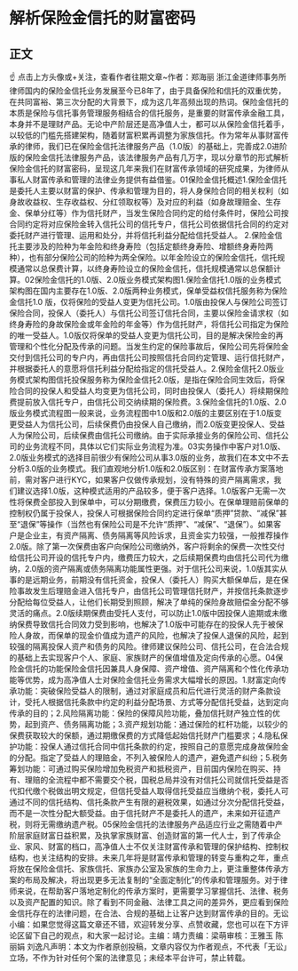# 解析保险金信托的财富密码
## 正文
☝ 点击上方头像或+关注，查看作者往期文章~作者：郑海丽 浙江金道律师事务所律师国内的保险金信托业务发展至今已8年了，由于具备保险和信托的双重优势，在共同富裕、第三次分配的大背景下，成为这几年高频出现的热词。保险金信托的本质是保险与信托事务管理服务相结合的信托服务，是重要的财富传承金融工具，本身并不是理财产品。无论中产阶层还是高净值人士，都可以从保险金信托着手，以较低的门槛先搭建架构，随着财富积累再调整为家族信托。作为常年从事财富传承的律师，我们已在保险金信托法律服务产品（1.0版）的基础上，完善成2.0进阶版的保险金信托法律服务产品，该法律服务产品有几万字，现以分章节的形式解析保险金信托的财富密码，呈现这几年来我们在财富传承领域的研究成果，为律师从事私人财富传承和管理的法律业务提供有益借鉴。01保险金信托概述1.保险金信托是委托人主要以财富的保护、传承和管理为目的，将人身保险合同的相关权利（如身故收益权、生存收益权、分红领取权等）及对应的利益（如身故理赔金、生存金、保单分红等）作为信托财产，当发生保险合同约定的给付条件时，保险公司按合同约定将对应保险金转入信托公司的信托专户，信托公司依据信托合同的约定对委托财产进行管理、运用和处分，并将信托利益分配给信托受益人。  2.保险金信托主要涉及的险种为年金险和终身寿险（包括定额终身寿险、增额终身寿险两种），也有部分保险公司的险种为两全保险。以年金险设立的保险金信托，信托规模通常以总保费计算，以终身寿险设立的保险金信托，信托规模通常以总保额计算。02保险金信托的1.0版、2.0版业务模式架构图1.保险金信托1.0版的业务模式架构图在国内主要存在1.0版、2.0版两种业务模式，保单受益权信托服务称为保险金信托1.0 版，仅将保险的受益人变更为信托公司。1.0版由投保人与保险公司签订保险合同，投保人（委托人）与信托公司签订信托合同，主要以保险金请求权（如终身寿险的身故保险金或年金险的年金等）作为信托财产，将信托公司指定为保险的唯一受益人。1.0版仅将保单的受益人变更为信托公司，目的是解决保险金的再管理和个性化分配及传承的问题。当发生约定的保险事故后，保险公司先将保险金交付到信托公司的专户内，再由信托公司按照信托合同约定管理、运行信托财产，并根据委托人的意愿将信托利益分配给指定的信托受益人。2.保险金信托2.0版业务模式架构图信托投保服务称为保险金信托2.0版，是指在保险合同生效后，将保险合同的投保人和受益人均变更为信托公司，同时由投保人（委托人）将续期保险费提前放入信托专户，由信托公司交纳续期的保险费。3.保险金信托的1.0版、2.0版业务模式流程图一般来说，业务流程图中1.0版和2.0版的主要区别在于1.0版变更受益人为信托公司，后续保费仍由投保人自己缴纳，而2.0版变更投保人、受益人为保险公司，后续保费由信托公司缴纳。由于实际承接业务的保险公司、信托公司的业务流程不同，具体以它们实际业务流程为准。03实务操作中客户对1.0版、2.0版业务模式的选择目前很少有保险公司从事3.0版的业务，故我们在本文中不去分析3.0版的业务模式。我们直观地分析1.0版和2.0版区别：在财富传承方案落地前，需对客户进行KYC，如果客户仅做传承规划，没有特殊的资产隔离需求，我们建议选择1.0版，这种模式适用的产品较多，便于客户选择。1.0版客户无需一次性将保费全部投入到保单中，可以分期缴费，保费压力较小。在保单理赔前保单的控制权仍属于投保人，投保人可根据保险合同约定进行保单“质押”贷款、“减保”甚至“退保”等操作（当然也有保险公司是不允许“质押”、“减保”、“退保”）。如果客户是企业主，有资产隔离、债务隔离等风险诉求，且资金实力较强，一般推荐操作2.0版。除了第一次保费由客户向保险公司缴纳外，客户将剩余的保费一次性交付给信托公司开设的信托专户内，缴费压力较大，之后续期保费均由信托公司代为缴纳，2.0版的资产隔离或债务隔离功能属性更强。对于信托公司来说，1.0版其实从事的是远期业务，前期没有信托资金，投保人（委托人）购买大额保单后，是在保险事故发生后理赔金进入信托专户，由信托公司管理信托财产，并按信托条款逐步分配给每位受益人，让他们长期受到照顾，解决了单纯的保险身故赔偿金分配不够灵活的痛点。2.0版续期保费由受托人支付，可以防止1.0版中因投保人逾期或未缴纳保费导致信托合同效力受到影响，也解决了1.0版中可能存在的投保人先于被保险人身故，而保单的现金价值成为遗产的风险，也解决了投保人退保的风险，起到较强的隔离投保人资产和债务的风险。律师建议保险公司、信托公司，在合法合规的基础上去实现客户个人、家庭、家族财产的保值增值及定向传承的心愿。04保险金信托的功能保险金信托因兼具人身保障、资产增值、资产隔离和个性化传承功能等优势，成为高净值人士对保险金信托业务需求大幅增长的原因。1.财富定向传承功能：突破保险受益人的限制，通过对家庭成员和后代进行灵活的财产条款设计，受托人根据信托条款中约定的利益分配场景、方式等分配信托受益，达到定向传承的目的；2.风险隔离功能：保险的保障风险功能，叠加信托财产独立性的优势，起到资产、债务隔离功能；3.资产规划功能：通过保险的杠杆功能，以较少的保费获取较大的保额，通过期缴保费的方式降低起始信托财产门槛要求；4.隐私保护功能：投保人通过信托合同中信托条款的约定，按照自己的意愿完成身故保险金的分配。指定了受益人的理赔金，不列入被保险人的遗产，避免遗产纠纷；5.税务筹划功能：可通过购买保险增加免税资产和抵税资产，目前国内保险在购买、持有、理赔的全流程中都不需要交个税，国税总局并没有对信托公司就信托受益是否代扣代缴个税做出明文规定，但信托受益人取得信托受益应当缴纳个税，委托人可通过不同的信托结构、信托条款产生有限的避税效果，如通过分次分配信托受益，而不是一次性分配大额受益。由于信托财产不是委托人的遗产，未来如开征遗产税，则将无需缴纳遗产税。05保险金信托的法律服务产品适应行业之需随着中产阶层家庭财富日益积累，及执掌家族财富、创造财富的第一代人士，到了传承企业、家风、财富的档口，高净值人士不仅关注财富传承和管理的保护结构、控制权结构，也关注结构的安排。未来几年将是财富传承和管理的转变与重构之年，重点将放在保险金信托、家族信托、家族办公室及家族的生命力上，更注重整体传承方案的布局及解决，将出现更多无法复制的“全面定制化”的传承和管理服务。对于律师来说，在帮助客户落地定制化的传承方案时，更需要学习掌握信托、法律、税务以及资产配置的知识。除了看到不同金融、法律工具之间的差异外，更应看到保险金信托存在的法律问题，在合法、合规的基础上让客户达到财富传承的目的。无讼小编：如果您觉得这篇文章还不错，欢迎转发分享、点赞收藏，您也可以在下方评论区留下自己的观点，和大家一起讨论。主编：靖力责编：梁萌审核：王雅玉 陈丽娟 刘逸凡声明：本文为作者原创投稿，文章内容仅为作者观点，不代表「无讼」立场，不作为针对任何个案的法律意见；未经本平台许可，禁止转载。